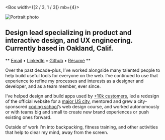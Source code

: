 
<SEO title="About me" />

<Container>

<Box width={[2 / 3, 1 / 3]} mb={4}>

![Portrait photo](../images/portrait.jpg)

</Box>

## Design lead specializing in product and interactive design, and UX engineering. Currently based in Oakland, Calif.

** [Email](mailto:eric@ericrowan.com) • [LinkedIn](https://www.linkedin.com/in/erow/) • [Github](https://github.com/ericrowan) • [Résumé](https://www.dropbox.com/s/e7fvnirz3d9u7lk/resume-2019.pdf?dl=0) **

Over the past decade-plus, I&rsquo;ve worked alongside many talented people to help build useful tools for everyone on the web. I&rsquo;ve continued to use that experience to refine my processes and interests as a designer and developer, and as a team member, ever since.

I&rsquo;ve helped design and build apps used by [+10k customers](http://indatus.com/solutions/answer-automation), led a redesign of the official website for a [major US city](https://www.nashville.gov/), mentored and grew a city-sponsored [coding school](https://codelouisville.org/)&rsquo;s web design course, and worked autonomously or with teams big and small to create new brand experiences or push existing ones forward.

Outside of work I&rsquo;m into backpacking, fitness training, and other activities that help to clear my mind, away from the screen.

</Container>
